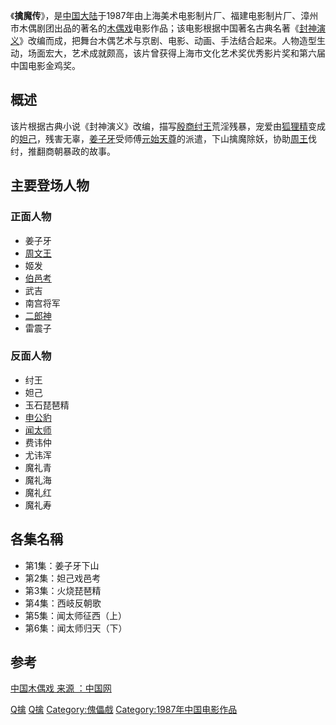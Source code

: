 {{trivia|time=2014-02-26T08:26:14+00:00}}
《'''擒魔传'''》，是[[中国大陆|中国大陆]]于1987年由上海美术电影制片厂、福建电影制片厂、漳州市木偶剧团出品的著名的[[木偶戏|木偶戏]]电影作品；该电影根据中国著名古典名著《[[封神演义|封神演义]]》改编而成，把舞台木偶艺术与京剧、电影、动画、手法结合起来。人物造型生动，场面宏大，艺术成就颇高，该片曾获得上海市文化艺术奖优秀影片奖和第六届中国电影金鸡奖。  

== 概述 ==
该片根据古典小说《封神演义》改编，描写[[殷商|殷商]][[纣王|纣王]]荒淫残暴，宠爱由[[狐狸精|狐狸精]]变成的[[妲己|妲己]]，残害无辜，[[姜子牙|姜子牙]]受师傅[[元始天尊|元始天尊]]的派遣，下山擒魔除妖，协助[[周武王|周王]]伐纣，推翻商朝暴政的故事。

==主要登场人物==
===正面人物===
*姜子牙
*[[周文王|周文王]]
*姬发
*[[伯邑考|伯邑考]]
*武吉
*南宫将军
*[[二郎神|二郎神]]
*雷震子

===反面人物===
*纣王
*妲己
*玉石琵琶精
*[[申公豹|申公豹]]
*[[闻太师|闻太师]]
*费讳仲 
*尤讳浑
*魔礼青
*魔礼海
*魔礼红
*魔礼寿

==各集名稱==
*第1集：姜子牙下山
*第2集：妲己戏邑考
*第3集：火烧琵琶精
*第4集：西岐反朝歌
*第5集：闻太师征西（上）
*第6集：闻太师归天（下）

==参考==
[http://www.china.com.cn/aboutchina/zhuanti/muou/node_7055609.htm 中国木偶戏 来源 ：中国网]{{Wayback|url=http://www.china.com.cn/aboutchina/zhuanti/muou/node_7055609.htm |date=20150923202942 }}
{{上海美术电影制片厂1980年代作品}}
{{中国电影金鸡奖最佳美术片}}
[[Category:上海美术电影制片厂作品|Q擒]]
[[Category:妖怪題材電影|Q擒]]
[[Category:傀儡戲|Category:傀儡戲]]
[[Category:1987年中国电影作品|Category:1987年中国电影作品]]